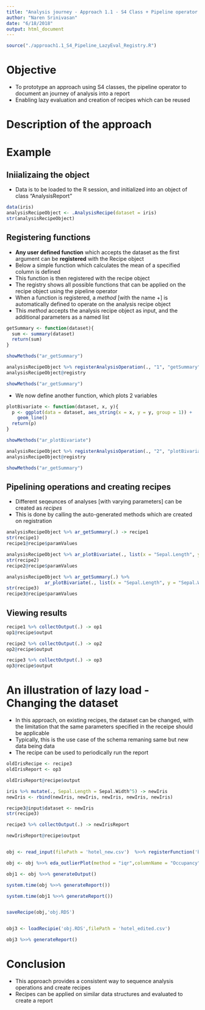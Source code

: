 ```yaml
---
title: "Analysis journey - Approach 1.1 - S4 Class + Pipeline operator + Lazy evaluation + Registry - Prototype/ Example"
author: "Naren Srinivasan"
date: "6/18/2018"
output: html_document
---
```


```r
source("./approach1.1_S4_Pipeline_LazyEval_Registry.R")
```

# Objective

* To prototype an approach using S4 classes,  the pipeline operator to document an journey of analysis into a report
* Enabling lazy evaluation and creation of recipes which can be reused 

# Description of the approach



# Example

## Iniializaing the object

* Data is to be loaded to the R session, and initialized into an object of class "AnalysisReport"

```r
data(iris)
analysisRecipeObject <- .AnalysisRecipe(dataset = iris)
str(analysisRecipeObject)
```

## Registering functions

* **Any user defined function** which accepts the dataset as the first argument can be **registered** with the Recipe object
* Below a simple function which calculates the mean of a specified column is defined
* This function is then registered with the recipe object
* The registry shows all possible functions that can be applied on the recipe object using the pipeline operator
* When a function is registered, a *method* [with the name <prefix>+<functionName>] is automatically defined to operate on the analysis recipe object
* This *method* accepts the analysis recipe object as input, and the additional parameters as a named list

```r
getSummary <- function(dataset){
  sum <- summary(dataset)
  return(sum)
}

showMethods("ar_getSummary")

analysisRecipeObject %>% registerAnalysisOperation(., "1", "getSummary") -> analysisRecipeObject
analysisRecipeObject@registry

showMethods("ar_getSummary")

```

* We now define another function, which plots 2 variables

```r
plotBivariate <- function(dataset, x, y){
  p <- ggplot(data = dataset, aes_string(x = x, y = y, group = 1)) +
    geom_line()
  return(p)
}

showMethods("ar_plotBivariate")

analysisRecipeObject %>% registerAnalysisOperation(., "2", "plotBivariate", list("x", "y")) -> analysisRecipeObject
analysisRecipeObject@registry

showMethods("ar_getSummary")
```


## Pipelining operations and creating recipes

* Different seqeunces of analyses [with varying parameters] can be created as *recipes*
* This is done by calling the auto-generated methods which are created on registration

```r
analysisRecipeObject %>% ar_getSummary(.) -> recipe1
str(recipe1)
recipe1@recipe$paramValues

analysisRecipeObject %>% ar_plotBivariate(., list(x = "Sepal.Length", y = "Sepal.Width")) -> recipe2
str(recipe2)
recipe2@recipe$paramValues

analysisRecipeObject %>% ar_getSummary(.) %>%
              ar_plotBivariate(., list(x = "Sepal.Length", y = "Sepal.Width")) -> recipe3
str(recipe3)
recipe3@recipe$paramValues
```

## Viewing results

```r
recipe1 %>% collectOutput(.) -> op1
op1@recipe$output

recipe2 %>% collectOutput(.) -> op2
op2@recipe$output

recipe3 %>% collectOutput(.) -> op3
op3@recipe$output
```

# An illustration of lazy load - Changing the dataset

* In this approach, on existing recipes, the dataset can be changed, with the limitation that the same parameters specified in the receipe should be applicable
* Typically, this is the use case of the schema remaning same but new data being data
* The recipe can be used to periodically run the report

```r

oldIrisRecipe <- recipe3
oldIrisReport <- op3

oldIrisReport@recipe$output

iris %>% mutate(., Sepal.Length = Sepal.Width^5) -> newIris
newIris <- rbind(newIris, newIris, newIris, newIris, newIris)

recipe3@input$dataset <- newIris
str(recipe3)

recipe3 %>% collectOutput(.) -> newIrisReport

newIrisReport@recipe$output



```




```r
obj <- read_input(filePath = 'hotel_new.csv')  %>>% registerFunction('bivarPlots',"Bivariate Plots")

obj <- obj %>>% eda_outlierPlot(method = "iqr",columnName = "Occupancy",cutoffValue = 0.01,priColor = "blue",optionalPlots = 1) %>>% eda_univarCatDistPlots(uniCol = "building_type",priColor = "blue",optionalPlots = 1) %>>% udf_bivarPlots('Occupancy','max_rooms_capacity',priColor = "blue","black") %>>% udf_bivarPlots('Occupancy','max_rooms_capacity',priColor = "blue","black") 

obj1 <- obj %>>% generateOutput()

system.time(obj %>>% generateReport())

system.time(obj1 %>>% generateReport())



```



```r
saveRecipe(obj,'obj.RDS')


obj3 <- loadRecipie('obj.RDS',filePath = 'hotel_edited.csv')

obj3 %>>% generateReport()

```

# Conclusion

* This approach provides a consistent way to sequence analysis operations and create recipes
* Recipes can be applied on similar data structures and evaluated to create a report
